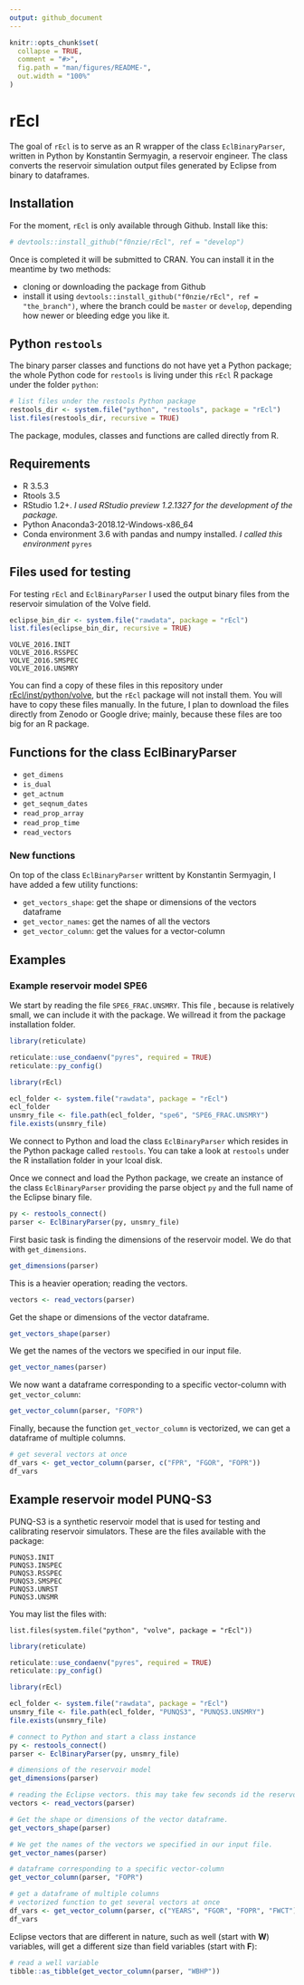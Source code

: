 ```yaml
---
output: github_document
---
```


<!-- README.md is generated from README.Rmd. Please edit that file -->

```r
knitr::opts_chunk$set(
  collapse = TRUE,
  comment = "#>",
  fig.path = "man/figures/README-",
  out.width = "100%"
)
```

# rEcl

The goal of `rEcl` is to serve as an R wrapper of the class `EclBinaryParser`, written in Python by Konstantin Sermyagin, a reservoir engineer. The class converts the reservoir simulation output files generated by Eclipse from binary to dataframes.

## Installation
For the moment, `rEcl` is only available through Github. Install like this:

```r
# devtools::install_github("f0nzie/rEcl", ref = "develop")
```


Once is completed it will be submitted to CRAN. You can install it in the meantime by two methods:

* cloning or downloading the package from Github
* install it using `devtools::install_github("f0nzie/rEcl", ref = "the_branch")`, where the branch could be `master` or `develop`, depending how newer or bleeding edge you like it.

## Python `restools` 
The binary parser classes and functions do not have yet a Python package; the whole Python code for `restools` is living under this `rEcl` R package under the folder `python`:

```r
# list files under the restools Python package
restools_dir <- system.file("python", "restools", package = "rEcl")
list.files(restools_dir, recursive = TRUE)
```

The package, modules, classes and functions are called directly from R.

## Requirements

* R 3.5.3
* Rtools 3.5
* RStudio 1.2+. _I used RStudio preview 1.2.1327 for the development of the package._
* Python Anaconda3-2018.12-Windows-x86_64
* Conda environment 3.6 with pandas and numpy installed. _I called this environment_ `pyres`


## Files used for testing
For testing `rEcl` and `EclBinaryParser` I used the output binary files from the reservoir simulation of the Volve field.

```r
eclipse_bin_dir <- system.file("rawdata", package = "rEcl")
list.files(eclipse_bin_dir, recursive = TRUE)
```


```
VOLVE_2016.INIT
VOLVE_2016.RSSPEC
VOLVE_2016.SMSPEC
VOLVE_2016.UNSMRY
```

You can find a copy of these files in this repository under [rEcl/inst/python/volve](https://github.com/f0nzie/rEcl/tree/master/inst/python/volve), but the `rEcl` package will not install them. You will have to copy these files manually. In the future, I plan to download the files directly from Zenodo or Google drive; mainly, because these files are too big for an R package.

## Functions for the class EclBinaryParser

* `get_dimens`
* `is_dual`
* `get_actnum`
* `get_seqnum_dates`
* `read_prop_array`
* `read_prop_time`
* `read_vectors`


### New functions
On top of the class `EclBinaryParser` writtent by Konstantin Sermyagin, I have added a few utility functions:

* `get_vectors_shape`: get the shape or dimensions of the vectors dataframe
* `get_vector_names`: get the names of all the vectors
* `get_vector_column`: get the values for a vector-column


## Examples

### Example reservoir model SPE6

We start by reading the file `SPE6_FRAC.UNSMRY`. This file , because is relatively small, we can include it with the package. We willread it from the package installation folder.

```r
library(reticulate)

reticulate::use_condaenv("pyres", required = TRUE)
reticulate::py_config()
```

```r
library(rEcl)

ecl_folder <- system.file("rawdata", package = "rEcl")
ecl_folder
unsmry_file <- file.path(ecl_folder, "spe6", "SPE6_FRAC.UNSMRY")
file.exists(unsmry_file)
```

We connect to Python and load the class `EclBinaryParser` which resides in the Python package called `restools`. You can take a look at `restools` under the R installation folder in your lcoal disk.

Once we connect and load the Python package, we create an instance of the class `EclBinaryParser` providing the parse object `py` and the full name of the Eclipse binary file.

```r
py <- restools_connect()
parser <- EclBinaryParser(py, unsmry_file)
```

First basic task is finding the dimensions of the reservoir model. We do that with `get_dimensions`.

```r
get_dimensions(parser)
```

This is a heavier operation; reading the vectors.

```r
vectors <- read_vectors(parser)
```

Get the shape or dimensions of the vector dataframe.

```r
get_vectors_shape(parser)
```

We get the names of the vectors we specified in our input file.

```r
get_vector_names(parser)
```

We now want a dataframe corresponding to a specific vector-column with `get_vector_column`:

```r
get_vector_column(parser, "FOPR")
```

Finally, because the function `get_vector_column` is vectorized, we can get a dataframe of multiple columns.

```r
# get several vectors at once
df_vars <- get_vector_column(parser, c("FPR", "FGOR", "FOPR"))
df_vars
```


## Example reservoir model PUNQ-S3
PUNQ-S3 is a synthetic reservoir model that is used for testing and calibrating reservoir simulators. These are the files available with the package:

```
PUNQS3.INIT
PUNQS3.INSPEC
PUNQS3.RSSPEC
PUNQS3.SMSPEC
PUNQS3.UNRST
PUNQS3.UNSMR
```

You may list the files with:

`list.files(system.file("python", "volve", package = "rEcl"))`

```r
library(reticulate)

reticulate::use_condaenv("pyres", required = TRUE)
reticulate::py_config()
```

```r
library(rEcl)

ecl_folder <- system.file("rawdata", package = "rEcl")
unsmry_file <- file.path(ecl_folder, "PUNQS3", "PUNQS3.UNSMRY")
file.exists(unsmry_file)
```

```r
# connect to Python and start a class instance
py <- restools_connect()
parser <- EclBinaryParser(py, unsmry_file)

# dimensions of the reservoir model
get_dimensions(parser)
```



```r
# reading the Eclipse vectors. this may take few seconds id the reservoir is too complex
vectors <- read_vectors(parser)

# Get the shape or dimensions of the vector dataframe.
get_vectors_shape(parser)
```

```r
# We get the names of the vectors we specified in our input file.
get_vector_names(parser)
```

```r
# dataframe corresponding to a specific vector-column
get_vector_column(parser, "FOPR")
```

```r
# get a dataframe of multiple columns
# vectorized function to get several vectors at once
df_vars <- get_vector_column(parser, c("YEARS", "FGOR", "FOPR", "FWCT"))
df_vars
```

Eclipse vectors that are different in nature, such as well (start with __W__) variables, will get a different size than field variables (start with __F__):

```r
# read a well variable
tibble::as_tibble(get_vector_column(parser, "WBHP"))
```


